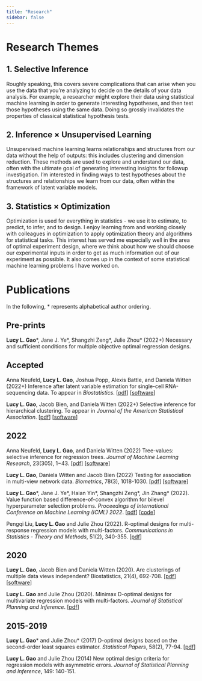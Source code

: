 ```yaml
---
title: "Research"
sidebar: false
---
```


# Research Themes

## 1. Selective Inference 

Roughly speaking, this covers severe complications that can arise when you use the data that you're analyzing to decide on the details of your data analysis. For example, a researcher might explore their data using statistical machine learning in order to generate interesting hypotheses, and then test those hypotheses using the same data. Doing so grossly invalidates the properties of classical statistical hypothesis tests.

## 2. Inference × Unsupervised Learning

Unsupervised machine learning learns relationships and structures from our data without the help of outputs: this includes clustering and dimension reduction. These methods are used to explore and understand our data, often with the ultimate goal of generating interesting insights for followup investigation. I'm interested in finding ways to test hypotheses about the structures and relationships we learn from our data, often within the framework of latent variable models.

## 3. Statistics × Optimization 

Optimization is used for everything in statistics - we use it to estimate, to predict, to infer, and to design. I enjoy learning from and working closely with colleagues in optimization to apply optimization theory and algorithms for statistical tasks. This interest has served me especially well in the area of optimal experiment design, where we think about how we should choose our experimental inputs in order to get as much information out of our experiment as possible. It also comes up in the context of some statistical machine learning problems I have worked on.

# Publications

In the following, \* represents alphabetical author ordering.

## Pre-prints 

**Lucy L. Gao**\*, Jane J. Ye\*, Shangzhi Zeng\*, Julie Zhou\* (2022+) Necessary and sufficient conditions for multiple objective optimal regression designs. 

## Accepted

Anna Neufeld, **Lucy L. Gao**, Joshua Popp, Alexis Battle, and Daniela Witten (2022+) Inference after latent variable estimation for single-cell RNA-sequencing data. To appear in *Biostatistics*. [[pdf](https://arxiv.org/abs/2207.00554)] [[software](https://anna-neufeld.github.io/countsplit/)]

**Lucy L. Gao**, Jacob Bien, and Daniela Witten (2022+) Selective inference for hierarchical clustering. To appear in *Journal of the American Statistical Association*. [[pdf](https://arxiv.org/abs/2012.02936)] [[software](clusterpval)]

## 2022 

Anna Neufeld, **Lucy L. Gao**, and Daniela Witten (2022) Tree-values: selective inference for regression trees. *Journal of Machine Learning Research*, 23(305), 1−43. [[pdf](https://arxiv.org/pdf/2106.07816.pdf)] [[software](https://anna-neufeld.github.io/treevalues/)]

**Lucy L. Gao**, Daniela Witten and Jacob Bien (2022) Testing for association in multi-view network data. *Biometrics*, 78(3), 1018-1030. [[pdf](https://arxiv.org/pdf/1909.11640)] [[software](https://cran.r-project.org/web/packages/multiviewtest/index.html)]

**Lucy L. Gao**\*, Jane J. Ye\*, Haian Yin\*, Shangzhi Zeng\*, Jin Zhang\* (2022). Value function based difference-of-convex algorithm for bilevel hyperparameter selection problems. *Proceedings of International Conference on Machine Learning (ICML) 2022*. [[pdf](https://arxiv.org/abs/2206.05976)] [[code](https://github.com/SUSTech-Optimization/VF-iDCA)]

Pengqi Liu, **Lucy L. Gao** and Julie Zhou (2022). R-optimal designs for multi-response regression models with multi-factors. *Communications in Statistics - Theory and Methods*, 51(2), 340-355. [[pdf](https://arxiv.org/abs/1910.02539)]

## 2020

**Lucy L. Gao**, Jacob Bien and Daniela Witten (2020). Are clusterings of multiple data views independent? Biostatistics, 21(4), 692-708. [[pdf](https://arxiv.org/abs/1901.03905)] [[software](https://cran.r-project.org/web/packages/multiviewtest/index.html)]

**Lucy L. Gao** and Julie Zhou (2020). Minimax D-optimal designs for multivariate regression models with multi-factors. *Journal of Statistical Planning and Inference*.  [[pdf](https://arxiv.org/abs/1910.00745)]

## 2015-2019

**Lucy L. Gao**\* and Julie Zhou\* (2017) D-optimal designs based on the second-order least squares estimator. *Statistical Papers*, 58(2), 77-94. [[pdf](https://dspace.library.uvic.ca:8443/handle/1828/7383)]

**Lucy L. Gao** and Julie Zhou (2014) New optimal design criteria for regression models with asymmetric errors. *Journal of Statistical Planning and Inference*, 149: 140-151.
